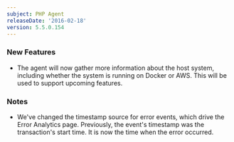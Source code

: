 ```yaml
---
subject: PHP Agent
releaseDate: '2016-02-18'
version: 5.5.0.154
---
```


### New Features

* The agent will now gather more information about the host system, including whether the system is running on Docker or AWS. This will be used to support upcoming features.

### Notes

* We've changed the timestamp source for error events, which drive the Error Analytics page. Previously, the event's timestamp was the transaction's start time. It is now the time when the error occurred.
